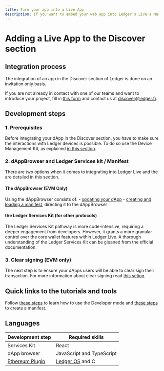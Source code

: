 ```yaml
---
title: Turn your app into a Live App
description: If you want to embed your web app into Ledger's Live's Market place, also known as our Discover section, you've come to the right place. 
---
```


# Adding a Live App to the Discover section

## Integration process

The integration of an app in the Discover section of Ledger is done on an invitation only basis.

If you are not already in contact with one of our teams and want to introduce your project, fill in [this form](https://docs.google.com/forms/d/e/1FAIpQLSd2e4BAfuZJOUYKhqcxMvMGNY12ShZ-UG5Lu0Se8AIVdlu2lA/viewform) and contact us at discover@ledger.fr.

## Development steps

### 1. Prerequisites

Before integrating your dApp in the Discover section, you have to make sure the interactions with Ledger devices is possible. To do so use the Device Management Kit, as explained [in this section](../../device-interaction/getting-started).

### 2. dAppBrowser and Ledger Services kit / Manifest

There are two options when it comes to integrating into Ledger Live and the are detailed in this section.

#### **The dAppBrowser (EVM Only)**

Using the dAppBrowser consists of:
	- [updating your dApp](./integration/dapp-browser/dapp-customisation)
	- [creating and loading a manifest](./integration/dapp-browser/manifest), directing it to the dAppBrowser

#### **the Ledger Services Kit (for other protocols)**

The Ledger Services Kit pathway is more code-intensive, requiring a deeper engagement from developers. However, it grants a more granular control over the core wallet features within Ledger Live. A thorough understanding of the Ledger Services Kit can be gleaned from the official documentation.  

### 3. Clear signing (EVM only)

The next step is to ensure your dApps users will be able to clear sign their transaction. For more information about clear signing read [this setion](../../clear-signing/understanding/what-is-it).

## Quick links to the tutorials and tools

Follow [these steps](./references/developer-mode) to learn how to use the Developer mode and [these steps](./beginner/live-app) to create a manifest.

## Languages


|  Development step               |  Required skills           |
|---------------------------------|----------------------------|
| Services Kit                    |  React                     | 
| dApp browser                    |  JavaScript and TypeScript |
| [Ethereum Plugin](../../device-app/integration/how-to/plugin)| [Ledger OS](../../device-app/explanation/ledger-os/introduction) and C |



